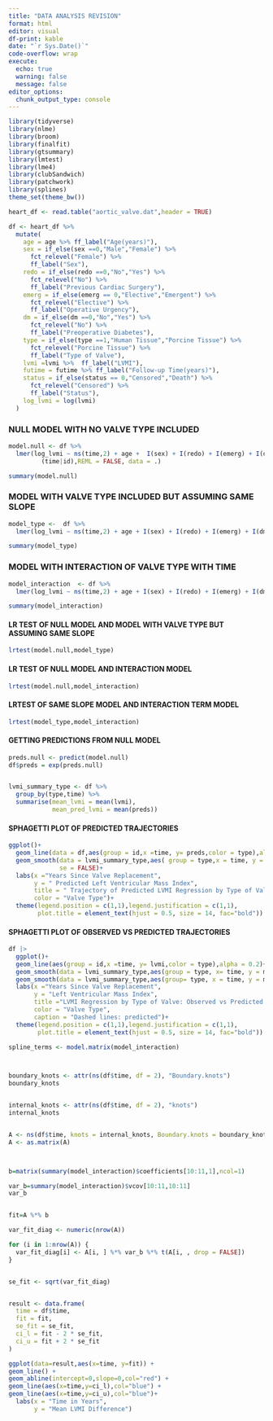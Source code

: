 ```yaml
---
title: "DATA ANALYSIS REVISION"
format: html
editor: visual
df-print: kable
date: "`r Sys.Date()`"
code-overflow: wrap
execute: 
  echo: true
  warning: false
  message: false
editor_options: 
  chunk_output_type: console
---
```


```r
library(tidyverse)
library(nlme)
library(broom)
library(finalfit)
library(gtsummary)
library(lmtest)
library(lme4)
library(clubSandwich)
library(patchwork)
library(splines)
theme_set(theme_bw())
```

```r
heart_df <- read.table("aortic_valve.dat",header = TRUE)
```

```r
df <- heart_df %>% 
  mutate(
    age = age %>% ff_label("Age(years)"),
    sex = if_else(sex ==0,"Male","Female") %>% 
      fct_relevel("Female") %>% 
      ff_label("Sex"),
    redo = if_else(redo ==0,"No","Yes") %>% 
      fct_relevel("No") %>% 
      ff_label("Previous Cardiac Surgery"),
    emerg = if_else(emerg == 0,"Elective","Emergent") %>% 
      fct_relevel("Elective") %>% 
      ff_label("Operative Urgency"),
    dm = if_else(dm ==0,"No","Yes") %>% 
      fct_relevel("No") %>% 
      ff_label("Preoperative Diabetes"),
    type = if_else(type ==1,"Human Tissue","Porcine Tissue") %>% 
      fct_relevel("Porcine Tissue") %>% 
      ff_label("Type of Valve"),
    lvmi =lvmi %>%  ff_label("LVMI"),
    futime = futime %>% ff_label("Follow-up Time(years)"),
    status = if_else(status == 0,"Censored","Death") %>% 
      fct_relevel("Censored") %>% 
      ff_label("Status"),
    log_lvmi = log(lvmi)
  )
```

### NULL MODEL WITH NO VALVE TYPE INCLUDED

```r
model.null <- df %>% 
  lmer(log_lvmi ~ ns(time,2) + age +  I(sex) + I(redo) + I(emerg) + I(dm) +
         (time|id),REML = FALSE, data = .)

summary(model.null)

```

### MODEL WITH VALVE TYPE INCLUDED BUT ASSUMING SAME SLOPE

```r
model_type <-  df %>% 
  lmer(log_lvmi ~ ns(time,2) + age + I(sex) + I(redo) + I(emerg) + I(dm) + I(type) +(time|id),REML = FALSE, data = .)

summary(model_type)
```

### MODEL WITH INTERACTION OF VALVE TYPE WITH TIME

```r
model_interaction  <- df %>% 
  lmer(log_lvmi ~ ns(time,2) + age + I(sex) + I(redo) + I(emerg) + I(dm) + I(type) + I(type):ns(time,2) +(time|id),REML = FALSE, data = .)

summary(model_interaction)
```

#### LR TEST OF NULL MODEL AND MODEL WITH VALVE TYPE BUT ASSUMING SAME SLOPE

```r

lrtest(model.null,model_type)
```

#### LR TEST OF NULL MODEL AND INTERACTION MODEL

```r
lrtest(model.null,model_interaction)
```

#### LRTEST OF SAME SLOPE MODEL AND INTERACTION TERM MODEL

```r
lrtest(model_type,model_interaction)
```

#### GETTING PREDICTIONS FROM NULL MODEL

```r
preds.null <- predict(model.null)
df$preds = exp(preds.null)


lvmi_summary_type <- df %>% 
  group_by(type,time) %>% 
  summarise(mean_lvmi = mean(lvmi),
            mean_pred_lvmi = mean(preds)) 
```

#### SPHAGETTI PLOT OF PREDICTED TRAJECTORIES 

```r
ggplot()+
  geom_line(data = df,aes(group = id,x =time, y= preds,color = type),alpha = 0.3)+
  geom_smooth(data = lvmi_summary_type,aes( group = type,x = time, y = mean_pred_lvmi,color = type),
              se = FALSE)+
  labs(x ="Years Since Valve Replacement",
       y = " Predicted Left Ventricular Mass Index",
       title = " Trajectory of Predicted LVMI Regression by Type of Valve",
       color = "Valve Type")+
  theme(legend.position = c(1,1),legend.justification = c(1,1),
        plot.title = element_text(hjust = 0.5, size = 14, fac="bold"))
```

#### SPHAGETTI PLOT OF OBSERVED VS PREDICTED TRAJECTORIES

```r
df |> 
  ggplot()+
  geom_line(aes(group = id,x =time, y= lvmi,color = type),alpha = 0.2)+
  geom_smooth(data = lvmi_summary_type,aes(group = type, x= time, y = mean_lvmi,color = type),se = FALSE)+
  geom_smooth(data = lvmi_summary_type,aes(group= type, x = time, y = mean_pred_lvmi,color = type),se = FALSE,linetype = "dashed")+
  labs(x ="Years Since Valve Replacement",
       y = "Left Ventricular Mass Index",
       title ="LVMI Regression by Type of Valve: Observed vs Predicted Trajectory",
       color = "Valve Type",
       caption = "Dashed lines: predicted")+
  theme(legend.position = c(1,1),legend.justification = c(1,1),
        plot.title = element_text(hjust = 0.5, size = 14, fac="bold"))
```

```r

spline_terms <- model.matrix(model_interaction)



boundary_knots <- attr(ns(df$time, df = 2), "Boundary.knots")
boundary_knots


internal_knots <- attr(ns(df$time, df = 2), "knots")
internal_knots


A <- ns(df$time, knots = internal_knots, Boundary.knots = boundary_knots)
A <- as.matrix(A)



b=matrix(summary(model_interaction)$coefficients[10:11,1],ncol=1)

var_b=summary(model_interaction)$vcov[10:11,10:11]
var_b


fit=A %*% b


```

```r
var_fit_diag <- numeric(nrow(A))

for (i in 1:nrow(A)) {
  var_fit_diag[i] <- A[i, ] %*% var_b %*% t(A[i, , drop = FALSE])
}


se_fit <- sqrt(var_fit_diag)


result <- data.frame(
  time = df$time,
  fit = fit,
  se_fit = se_fit,
  ci_l = fit - 2 * se_fit,
  ci_u = fit + 2 * se_fit
)
```

```r
ggplot(data=result,aes(x=time, y=fit)) +
geom_line() +
geom_abline(intercept=0,slope=0,col="red") +
geom_line(aes(x=time,y=ci_l),col="blue") +
geom_line(aes(x=time,y=ci_u),col="blue")+
  labs(x = "Time in Years",
       y = "Mean LVMI Difference")
```
